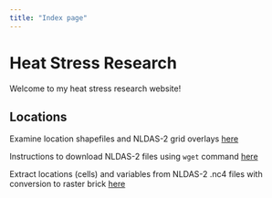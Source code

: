 ```yaml
---
title: "Index page"
---
```


# Heat Stress Research

Welcome to my heat stress research website!  


## Locations

Examine location shapefiles and NLDAS-2 grid overlays [here](analysis/shapefiles.html)  

Instructions to download NLDAS-2 files using `wget` command [here](analysis/nldas_wget.html)  

Extract locations (cells) and variables from NLDAS-2 .nc4 files with conversion to raster brick [here](analysis/extract_cells.html)  

